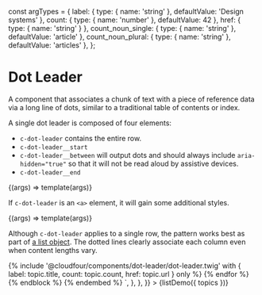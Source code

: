 const argTypes = {
  label: { type: { name: 'string' }, defaultValue: 'Design systems' },
  count: { type: { name: 'number' }, defaultValue: 42 },
  href: { type: { name: 'string' } },
  count_noun_single: { type: { name: 'string' }, defaultValue: 'article' },
  count_noun_plural: { type: { name: 'string' }, defaultValue: 'articles' },
};

<Meta title="Components/Dot Leader" argTypes={{}} />

# Dot Leader

A component that associates a chunk of text with a piece of reference data via a long line of dots, similar to a traditional table of contents or index.

A single dot leader is composed of four elements:

- `c-dot-leader` contains the entire row.
- `c-dot-leader__start`
- `c-dot-leader__between` will output dots and should always include `aria-hidden="true"` so that it will not be read aloud by assistive devices.
- `c-dot-leader__end`

<Canvas>
  <Story name="Single" argTypes={argTypes}>
    {(args) => template(args)}
  </Story>
</Canvas>

If `c-dot-leader` is an `<a>` element, it will gain some additional styles.

<Canvas>
  <Story
    name="Link"
    args={{ href: 'https://cloudfour.com/topics/design-systems/' }}
    argTypes={argTypes}
  >
    {(args) => template(args)}
  </Story>
</Canvas>

Although `c-dot-leader` applies to a single row, the pattern works best as part of [a list object](/docs/objects-list--default-story). The dotted lines clearly associate each column even when content lengths vary.

<Canvas>
  <Story
    name="List"
    parameters={{
      docs: {
        source: {
          code: `{% embed '@cloudfour/objects/list/list.twig' only %}
  {% block content %}
    {% for topic in topics %}
      <li>
        {% include '@cloudfour/components/dot-leader/dot-leader.twig' with {
          label: topic.title,
          count: topic.count,
          href: topic.url
        } only %}
      </li>
    {% endfor %}
  {% endblock %}
{% endembed %}
`,
        },
      },
    }}
  >
    {listDemo({ topics })}
  </Story>
</Canvas>
